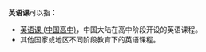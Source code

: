 '''英语课'''可以指：
*[[英语课_(中国高中)|英语课 (中国高中)]]，中国大陆在高中阶段开设的英语课程。
*其他国家或地区不同阶段教育下的英语课程。
{{disambig|cat=三字消歧义}}